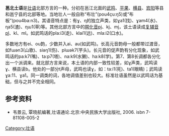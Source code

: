 {{Infobox Language
|name=邕北土語
|state=广西
|speakers=197万左右
|familycolor=壮侗语系
|fam1=
|fam2=[[侗台語族|侗台語族]]
|fam3=[[壯傣語支|壯傣語支]]
|fam4=[[壮语|壮语]]
|iso1=za|iso2=zha
|iso3=zyb
}}
'''邕北土语'''是[[壮语|壮语]]北部方言的一种。分初在邕江北面的[[武鸣|武鸣]]、[[平果|平果]]、[[横县|横县]]、[[宾阳|宾阳]]等县和邕宁县的北部等地。当地壮人一般自称“布壮”(pou4çu:ŋ5)或“布板”(pou4ba:n3)。其语音特点是：有ɣ、ɳ的独立声类，如ɣa1(找)、ɣam4(水)、ɳa5(渣)、ɳɯ1(草)等。其他北部方言中的[[腭化音|腭化音]]pj、kj、mj，该土语读成[[复辅音|复辅音]]pl、kl、ml。如武鸣话的pIa:i3(走)、klai1(远)、mla:i2(口水)。

多数地方有ei、ou韵，少数并入ai、au(如武鸣)。长高元音韵母一般都带过渡音，如fɯən3(山歌)、siəŋ1(伤)、plɯək7(芋头)。长元音的促声韵有分化现象，如武鸣话的pa:k7(嘴)、ta:p7(塔)、na:k9(水獭)、ha:k8(学)。第7、第8长调都各分化出一个派调来。就北部方言来说，本土语的内部一致性较差，如ɣ声类，武鸣读ɣ、横县读b。他处的一部分t声母，武鸣也读ɣ，如：ta:i1(死)、ta1(眼睛)；武鸣读ɣa:11、ɣa1。同一调类的词，各地调值差别也较大。标准壮语虽然是以武鸣话为基础，但与之并不完全相同。

==参考资料==
{{reflist}}
*韦景云, 覃晓航编著,壮语通论.北京:中央民族大学出版社, 2006. isbn 7-81108-005-2

{{Tai-Kadai languages}}
{{中國語言}}
{{guangxi topics}}

[[Category:壮语|Category:壮语]]